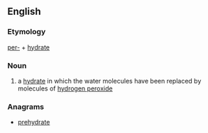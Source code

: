 ==English==

===Etymology===

[[per-]] + [[hydrate]]

===Noun===
{{en-noun}}

# {{chemistry}} a [[hydrate]] in which the water molecules have been replaced by molecules of [[hydrogen peroxide]]

===Anagrams===
* [[prehydrate#English|prehydrate]]